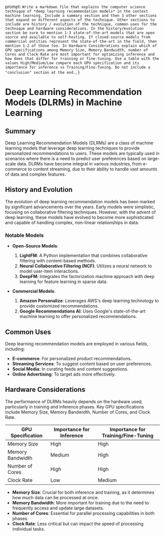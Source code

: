   prompt: `Write a markdown file that explains the computer science technique of *deep learning recommendation models* in the context machine learning. Include a summary section and then 3 other sections that expand on different aspects of the technique. Other sections to include are history / evolution of the technique, common uses for the technique and hardware considerations. In the history/evolution section be sure to mention 1-3 state-of-the-art models that are open source and available to self-hosting. If closed-source models from commercial entities represent the state-of-the-art in the field, then mention 1-2 of those too. In Hardware Considerations explain which of GPU specifications among Memory Size, Memory Bandwidth, number of Cores and Clock Rate are most important for optimizing inference and how does that differ for training or fine-tuning. Use a table with the values High/Medium/Low compare each GPU specification and its importance for inference vs Training/Fine-Tuning. Do not include a "conclusion" section at the end.`,
}

# Deep Learning Recommendation Models (DLRMs) in Machine Learning

## Summary

Deep Learning Recommendation Models (DLRMs) are a class of machine learning models that leverage deep learning techniques to provide personalized recommendations to users. These models are typically used in scenarios where there is a need to predict user preferences based on large-scale data. DLRMs have become integral in various industries, from e-commerce to content streaming, due to their ability to handle vast amounts of data and complex features.

## History and Evolution

The evolution of deep learning recommendation models has been marked by significant advancements over the years. Early models were simplistic, focusing on collaborative filtering techniques. However, with the advent of deep learning, these models have evolved to become more sophisticated and capable of handling complex, non-linear relationships in data.

### Notable Models

- **Open-Source Models**:

  1. **LightFM**: A Python implementation that combines collaborative filtering with content-based methods.
  2. **Neural Collaborative Filtering (NCF)**: Utilizes a neural network to model user-item interactions.
  3. **DeepFM**: Integrates the factorization machine approach with deep learning for feature learning in sparse data.

- **Commercial Models**:
  1. **Amazon Personalize**: Leverages AWS's deep learning technology to provide customized recommendations.
  2. **Google Recommendations AI**: Uses Google's state-of-the-art machine learning to offer personalized recommendations.

## Common Uses

Deep learning recommendation models are employed in various fields, including:

- **E-commerce**: For personalized product recommendations.
- **Streaming Services**: To suggest content based on user preferences.
- **Social Media**: In curating feeds and content suggestions.
- **Online Advertising**: To target ads more effectively.

## Hardware Considerations

The performance of DLRMs heavily depends on the hardware used, particularly in training and inference phases. Key GPU specifications include Memory Size, Memory Bandwidth, Number of Cores, and Clock Rate.

| GPU Specification | Importance for Inference | Importance for Training/Fine-Tuning |
| ----------------- | ------------------------ | ----------------------------------- |
| Memory Size       | High                     | High                                |
| Memory Bandwidth  | Medium                   | High                                |
| Number of Cores   | High                     | High                                |
| Clock Rate        | Low                      | Medium                              |

- **Memory Size**: Crucial for both inference and training, as it determines how much data can be processed at once.
- **Memory Bandwidth**: More important for training due to the need to frequently access and update large datasets.
- **Number of Cores**: Essential for parallel processing capabilities in both phases.
- **Clock Rate**: Less critical but can impact the speed of processing individual tasks.
